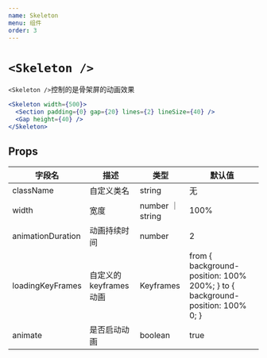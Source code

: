 ```yaml
---
name: Skeleton
menu: 组件
order: 3
---
```


# `<Skeleton />`

`<Skeleton />`控制的是骨架屏的动画效果

```jsx
<Skeleton width={500}>
  <Section padding={0} gap={20} lines={2} lineSize={40} />
  <Gap height={40} />
</Skeleton>
```

## Props

| 字段名            | 描述                  | 类型                                                         | 默认值                                                       |
| ----------------- | --------------------- | ------------------------------------------------------------ | ------------------------------------------------------------ |
| className         | 自定义类名            | string                                                       | 无                                                           |
| width             | 宽度                  | number ｜ string                                             | 100%                                                         |
| animationDuration | 动画持续时间          | number                                                       | 2                                                            |
| loadingKeyFrames  | 自定义的keyframes动画 | Keyframes                                                    | from {   background-position: 100% 200%; } to {   background-position: 100% 0; } |
| animate           | 是否启动动画          | boolean                                                      | true                                                         |


